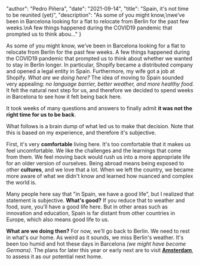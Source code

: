 
  "author": "Pedro Piñera",
  "date": "2021-09-14",
  "title": "Spain, it's not time to be reunited (yet)",
  "description": "As some of you might know,\nwe’ve been in Barcelona looking for a flat to relocate from Berlin for the past few weeks.\nA few things happened during the COVID19 pandemic that prompted us to think abou..."
}




As some of you might know,
we’ve been in Barcelona looking for a flat to relocate from Berlin for the past few weeks.
A few things happened during the COVID19 pandemic that prompted us to think about whether we wanted to stay in Berlin longer.
In particular,
Shopify became a distributed company and opened a legal entity in Spain.
Furthermore, my wife got a job at Shopify.
_What are we doing here?_
The idea of moving to Spain sounded very appealing:
_no language barrier,
better weather,
and more healthy food._
It felt the natural next step for us,
and therefore we decided to spend weeks in Barcelona to see how it felt being back here.

It took weeks of many questions and answers to finally admit **it was not the right time for us to be back**.

What follows is a brain dump of what led us to make that decision.
Note that this is based on my experience,
and therefore it's subjective.

First, it's very **comfortable** living here.
It's too comfortable that it makes us feel uncomfortable.
We like the challenges and the learnings that come from them.
We feel moving back would rush us into a more appropriate life for an older version of ourselves.
Being abroad means being exposed to other **cultures**,
and we love that a lot.
When we left the country,
we became more aware of what we didn't know and learned how nuanced and complex the world is.

Many people here say that "in Spain, we have a good life", but I realized that statement is subjective.
**What's good?**
If you reduce that to weather and food,
sure, you'll have a good life here.
But in other areas such as innovation and education,
Spain is far distant from other countries in Europe,
which also means good life to us.

**What are we doing then?**
For now,
we'll go back to Berlin.
We need to rest in what's our home.
As weird as it sounds,
we miss Berlin's weather.
It's been too humid and hot these days in Barcelona _(we might have become Germans)_.
The plans for later this year or early next are to visit [**Amsterdam**](https://en.wikipedia.org/wiki/Amsterdam),
to assess it as our potential next home.

    